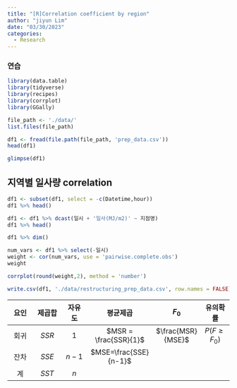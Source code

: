 ```yaml
---
title: "[R]Correlation coefficient by region"
author: "jiyun Lim"
date: "03/30/2023"
categories:
  - Research
---
```


### 연습

```r
library(data.table)
library(tidyverse)
library(recipes)
library(corrplot)
library(GGally)
```

```r
file_path <- './data/'
list.files(file_path)
```

```r
df1 <- fread(file.path(file_path, 'prep_data.csv'))
head(df1)
```

```r
glimpse(df1)
```

## 지역별 일사량 correlation

```r
df1 <- subset(df1, select = -c(Datetime,hour))
df1 %>% head()
```

```r
df1 <- df1 %>% dcast(일시 + '일사(MJ/m2)' ~ 지점명)
df1 %>% head()
```

```r
df1 %>% dim()
```

```r
num_vars <- df1 %>% select(-일시)
weight <- cor(num_vars, use = 'pairwise.complete.obs')
weight
```

```r
corrplot(round(weight,2), method = 'number')
```

```r
write.csv(df1, './data/restructuring_prep_data.csv', row.names = FALSE)
```

| 요인 | 제곱합 | 자유도 |       평균제곱        |       $F_0$       |    유의확률    |
|:----------:|:----------:|:----------:|:----------:|:----------:|:----------:|
| 회귀 | $SSR$  |  $1$   | $MSR = \frac{SSR}{1}$ | $\frac{MSR}{MSE}$ | $P(F\geq F_0)$ |
| 잔차 | $SSE$  | $n-1$  | $MSE=\frac{SSE}{n-1}$ |                   |                |
|  계  | $SST$  |  $n$   |                       |                   |                |
